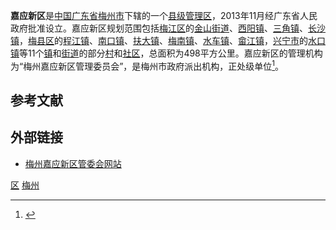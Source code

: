'''嘉应新区'''是[[中国|中国]][[广东省|广东省]][[梅州市|梅州市]]下辖的一个[[县级管理区|县级管理区]]，2013年11月经广东省人民政府批准设立。嘉应新区规划范围包括[[梅江区|梅江区]]的[[金山街道|金山街道]]、[[西阳镇|西阳镇]]、[[三角镇_(梅州市)|三角镇]]、[[长沙镇|长沙镇]]，[[梅县区|梅县区]]的[[程江镇|程江镇]]、[[南口镇|南口镇]]、[[扶大镇|扶大镇]]、[[梅南镇|梅南镇]]、[[水车镇|水车镇]]、[[畲江镇|畲江镇]]，[[兴宁市|兴宁市]]的[[水口镇|水口镇]]等11个[[镇|镇]]和[[街道|街道]]的部分[[村|村]]和[[社区|社区]]，总面积为498平方公里。嘉应新区的管理机构为“梅州嘉应新区管理委员会”，是梅州市政府派出机构，正处级单位<ref>{{cite news|title=梅州嘉应新区概况|url=http://www.meizhou.gov.cn/jyxq/zjxq/xqgk/2015-01-13/1421116156d144624.html|accessdate=2015-10-08|agency=梅州日报|date=2015-01-13}}{{dead link|date=2017年12月 |bot=InternetArchiveBot |fix-attempted=yes }}</ref>。

==参考文献==
{{Reflist}}

== 外部链接 ==
* [https://web.archive.org/web/20061230175722/http://www.meizhou.gov.cn/ 梅州嘉应新区管委会网站]

{{广东行政区划}}

[[Category:梅州区县市|区]]
[[Category:广东市辖区|梅州]]